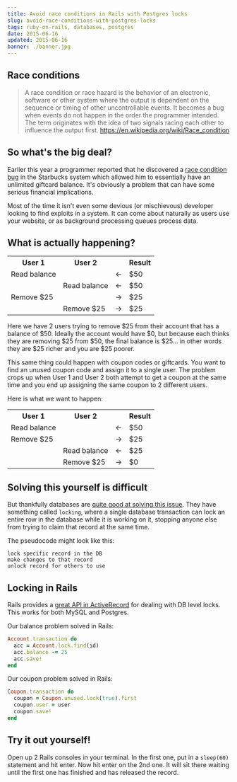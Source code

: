 ```yaml
---
title: Avoid race conditions in Rails with Postgres locks
slug: avoid-race-conditions-with-postgres-locks
tags: ruby-on-rails, databases, postgres
date: 2015-06-16
updated: 2015-06-16
banner: ./banner.jpg
---
```


## Race conditions

> A race condition or race hazard is the behavior of an electronic, software or other system where the output is dependent on the sequence or timing of other uncontrollable events. It becomes a bug when events do not happen in the order the programmer intended. The term originates with the idea of two signals racing each other to influence the output first. https://en.wikipedia.org/wiki/Race_condition

## So what's the big deal?

Earlier this year a programmer reported that he discovered a [race condition bug](http://sakurity.com/blog/2015/05/21/starbucks.html) in the Starbucks system which allowed him to essentially have an unlimited giftcard balance. It's obviously a problem that can have some serious financial implications.

Most of the time it isn't even some devious (or mischievous) developer looking to find exploits in a system. It can come about naturally as users use your website, or as background processing queues process data.

## What is actually happening?

<table class="table">
  <tr>
    <th>User 1</th>
    <th>User 2</th>
    <th>&nbsp;</th>
    <th>Result</th>
  </tr>
  <tr>
    <td>Read balance</td>
    <td />
    <td>&lt;-</td>
    <td>$50</td>
  </tr>
  <tr>
    <td />
    <td>Read balance</td>
    <td>&lt;-</td>
    <td>$50</td>
  </tr>
  <tr>
    <td>Remove $25</td>
    <td />
    <td>-&gt;</td>
    <td>$25</td>
  </tr>
  <tr>
    <td />
    <td>Remove $25</td>
    <td>-&gt;</td>
    <td>$25</td>
  </tr>
</table>

Here we have 2 users trying to remove $25 from their account that has a balance of $50. Ideally the account would have $0, but because each thinks they are removing $25 from $50, the final balance is $25... in other words they are $25 richer and you are $25 poorer.

This same thing could happen with coupon codes or giftcards. You want to find an unused coupon code and assign it to a single user. The problem crops up when User 1 and User 2 both attempt to get a coupon at the same time and you end up assigning the same coupon to 2 different users.

Here is what we want to happen:

<table class="table">
  <tr>
    <th>User 1</th>
    <th>User 2</th>
    <th>&nbsp;</th>
    <th>Result</th>
  </tr>
  <tr>
    <td>Read balance</td>
    <td />
    <td>&lt;-</td>
    <td>$50</td>
  </tr>
  <tr>
    <td>Remove $25</td>
    <td />
    <td>-&gt;</td>
    <td>$25</td>
  </tr>
  <tr>
    <td />
    <td>Read balance</td>
    <td>&lt;-</td>
    <td>$25</td>
  </tr>
  <tr>
    <td />
    <td>Remove $25</td>
    <td>-&gt;</td>
    <td>$0</td>
  </tr>
</table>

## Solving this yourself is difficult

But thankfully databases are [quite good at solving this issue](http://www.postgresql.org/docs/current/interactive/sql-select.html#SQL-FOR-UPDATE-SHARE). They have something called `locking`, where a single database transaction can lock an entire row in the database while it is working on it, stopping anyone else from trying to claim that record at the same time.

The pseudocode might look like this:

```
lock specific record in the DB
make changes to that record
unlock record for others to use
```

## Locking in Rails

Rails provides a [great API in ActiveRecord](http://api.rubyonrails.org/classes/ActiveRecord/Locking/Pessimistic.html) for dealing with DB level locks. This works for both MySQL and Postgres.

Our balance problem solved in Rails:

```ruby
Account.transaction do
  acc = Account.lock.find(id)
  acc.balance -= 25
  acc.save!
end
```

Our coupon problem solved in Rails:

```ruby
Coupon.transaction do
  coupon = Coupon.unused.lock(true).first
  coupon.user = user
  coupon.save!
end
```

## Try it out yourself!

Open up 2 Rails consoles in your terminal. In the first one, put in a `sleep(60)` statement and hit enter. Now hit enter on the 2nd one. It will sit there waiting until the first one has finished and has released the record.

